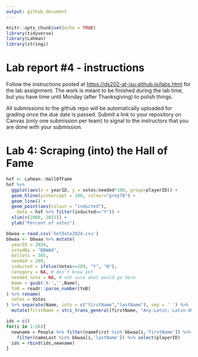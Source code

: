 ```yaml
---
output: github_document
---
```


<!-- README.md is generated from README.Rmd. Please edit the README.Rmd file -->

```r
knitr::opts_chunk$set(echo = TRUE)
library(tidyverse)
library(Lahman)
library(stringi)
```

# Lab report #4 - instructions

Follow the instructions posted at <https://ds202-at-isu.github.io/labs.html> for the lab assignment. The work is meant to be finished during the lab time, but you have time until Monday (after Thanksgiving) to polish things.

All submissions to the github repo will be automatically uploaded for grading once the due date is passed. Submit a link to your repository on Canvas (only one submission per team) to signal to the instructors that you are done with your submission.

# Lab 4: Scraping (into) the Hall of Fame


```r
hof <- Lahman::HallOfFame
hof %>% 
  ggplot(aes(x = yearID, y = votes/needed*100, group=playerID)) +
  geom_hline(yintercept = 100, colour="grey70") + 
  geom_line() +
  geom_point(aes(colour = "inducted"), 
    data = hof %>% filter(inducted=="Y")) +
  xlim(c(2000, 2022)) +
  ylab("Percent of votes")
```


```r
bbwaa = read.csv('hofdata2024.csv')
bbwaa <- bbwaa %>% mutate(
  yearID = 2024,
  votedBy = "BBWAA",
  ballots = 385,
  needed = 289,
  inducted = ifelse(Votes>=289, "Y", "N"),
  category = NA, # don't know yet
  needed_note = NA, # not sure what would go here
  Name = gsub('X-','',Name),
  YoB = readr::parse_number(YoB)
) %>% rename(
  votes = Votes
) %>% separate(Name, into = c("firstName","lastName"), sep = ' ') %>% 
  mutate(firstName = stri_trans_general(firstName, "Any-Latin; Latin-ASCII")) %>% mutate(lastName = stri_trans_general(lastName, "Any-Latin; Latin-ASCII"))

ids = c()
for(i in 1:26){
  newname = People %>% filter(nameFirst %in% bbwaa[i,'firstName']) %>% 
    filter(nameLast %in% bbwaa[i,'lastName']) %>% select(playerID)
  ids = rbind(ids,newname)
}


```

